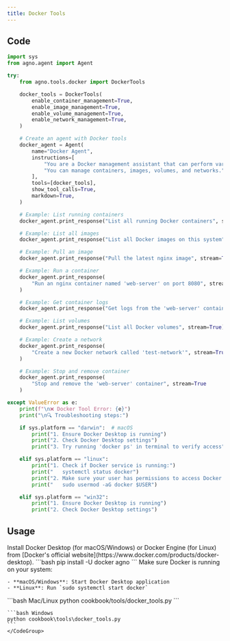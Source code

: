 ```yaml
---
title: Docker Tools
---
```


## Code

```python cookbook/tools/docker_tools.py
import sys
from agno.agent import Agent

try:
    from agno.tools.docker import DockerTools

    docker_tools = DockerTools(
        enable_container_management=True,
        enable_image_management=True,
        enable_volume_management=True,
        enable_network_management=True,
    )

    # Create an agent with Docker tools
    docker_agent = Agent(
        name="Docker Agent",
        instructions=[
            "You are a Docker management assistant that can perform various Docker operations.",
            "You can manage containers, images, volumes, and networks.",
        ],
        tools=[docker_tools],
        show_tool_calls=True,
        markdown=True,
    )

    # Example: List running containers
    docker_agent.print_response("List all running Docker containers", stream=True)

    # Example: List all images
    docker_agent.print_response("List all Docker images on this system", stream=True)

    # Example: Pull an image
    docker_agent.print_response("Pull the latest nginx image", stream=True)

    # Example: Run a container
    docker_agent.print_response(
        "Run an nginx container named 'web-server' on port 8080", stream=True
    )

    # Example: Get container logs
    docker_agent.print_response("Get logs from the 'web-server' container", stream=True)

    # Example: List volumes
    docker_agent.print_response("List all Docker volumes", stream=True)

    # Example: Create a network
    docker_agent.print_response(
        "Create a new Docker network called 'test-network'", stream=True
    )

    # Example: Stop and remove container
    docker_agent.print_response(
        "Stop and remove the 'web-server' container", stream=True
    )

except ValueError as e:
    print(f"\n❌ Docker Tool Error: {e}")
    print("\n🔍 Troubleshooting steps:")

    if sys.platform == "darwin":  # macOS
        print("1. Ensure Docker Desktop is running")
        print("2. Check Docker Desktop settings")
        print("3. Try running 'docker ps' in terminal to verify access")

    elif sys.platform == "linux":
        print("1. Check if Docker service is running:")
        print("   systemctl status docker")
        print("2. Make sure your user has permissions to access Docker:")
        print("   sudo usermod -aG docker $USER")

    elif sys.platform == "win32":
        print("1. Ensure Docker Desktop is running")
        print("2. Check Docker Desktop settings")
```

## Usage

<Steps>
  <Snippet file="create-venv-step.mdx" />

  <Step title="Install Docker">
    Install Docker Desktop (for macOS/Windows) or Docker Engine (for Linux) from [Docker's official website](https://www.docker.com/products/docker-desktop).
  </Step>

  <Step title="Install libraries">
    ```bash
    pip install -U docker agno
    ```
  </Step>

  <Step title="Start Docker">
    Make sure Docker is running on your system:
    
    - **macOS/Windows**: Start Docker Desktop application
    - **Linux**: Run `sudo systemctl start docker`
  </Step>

  <Step title="Run Agent">
    <CodeGroup>
    ```bash Mac/Linux
    python cookbook/tools/docker_tools.py
    ```

    ```bash Windows
    python cookbook\tools\docker_tools.py
    ```
    </CodeGroup>
  </Step>
</Steps>